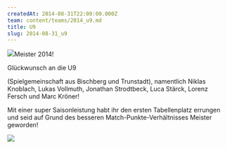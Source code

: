 ```yaml
---
createdAt: 2014-08-31T22:00:00.000Z
team: content/teams/2014_u9.md
title: U9
slug: 2014-08-31_u9
---
```


![](/uploads/2014/u9.jpg)Meister 2014!

Glückwunsch an die U9 

(Spielgemeinschaft aus Bischberg und Trunstadt), namentlich Niklas Knoblach, Lukas Vollmuth, Jonathan Strodtbeck, Luca Stärck, Lorenz Fersch und Marc Kröner!

Mit einer super Saisonleistung habt ihr den ersten Tabellenplatz errungen und seid auf Grund des besseren Match-Punkte-Verhältnisses Meister geworden!

![](/uploads/2014/u9_ergebnisse.jpg)
